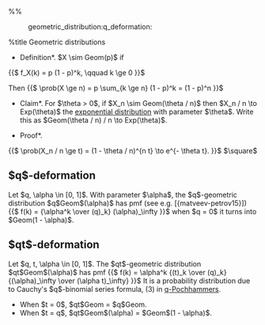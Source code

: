 %%<!-- -*- mode: text; -*- -->
:geometric_distribution:q_deformation:

%title Geometric distributions

*Definition*. $X \sim Geom(p)$ if
{{$
f_X(k) = p (1 - p)^k, \qquad k \ge 0
}}$

Then
{{$
\prob(X \ge n) = p \sum_{k \ge n} (1 - p)^k = (1 - p)^n
}}$

*Claim*. For $\theta > 0$, if $X_n \sim Geom(\theta / n)$ then $X_n / n \to Exp(\theta)$ the [[exponential_distribution|exponential distribution]] with parameter $\theta$. Write this as $Geom(\theta / n) / n \to Exp(\theta)$.

*Proof*.
{{$
\prob(X_n / n \ge t) = (1 - \theta / n)^{n t} \to e^{- \theta t}.
}}$
$\square$

== $q$-deformation ==
Let $q, \alpha \in [0, 1]$. With parameter $\alpha$, the $q$-geometric distribution $q$Geom$(\alpha)$ has pmf (see e.g. [{matveev-petrov15}])
{{$
f(k) = {\alpha^k \over (q)_k} (\alpha)_\infty
}}$
when $q = 0$ it turns into $Geom(1 - \alpha)$.

== $qt$-deformation ==
Let $q, t, \alpha \in [0, 1]$. The $qt$-geometric distribution $qt$Geom$(\alpha)$ has pmf
{{$
f(k) = \alpha^k {(t)_k \over (q)_k} {(\alpha)_\infty \over (\alpha t)_\infty}
}}$
It is a probability distribution due to Cauchy's $q$-binomial series formula, (3) in [[q_pochhammers|q-Pochhammers]].

* When $t = 0$, $qt$Geom = $q$Geom.
* When $t = q$, $qt$Geom$(\alpha) = $Geom$(1 - \alpha)$.
